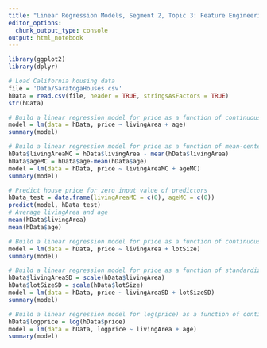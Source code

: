 ```yaml
---
title: "Linear Regression Models, Segment 2, Topic 3: Feature Engineering: Centering, Standardization, & Logarithmic Transformation, Regularization: Ridge & Lasso"
editor_options:
  chunk_output_type: console
output: html_notebook
---
```


```r
library(ggplot2)
library(dplyr)
```

```r
# Load California housing data
file = 'Data/SaratogaHouses.csv'
hData = read.csv(file, header = TRUE, stringsAsFactors = TRUE)
str(hData)
```

```r
# Build a linear regression model for price as a function of continuous predictors livingArea and age
model = lm(data = hData, price ~ livingArea + age)
summary(model)
```

```r
# Build a linear regression model for price as a function of mean-centered continuous predictors livingArea and age
hData$livingAreaMC = hData$livingArea - mean(hData$livingArea)
hData$ageMC = hData$age-mean(hData$age)
model = lm(data = hData, price ~ livingAreaMC + ageMC)
summary(model)
```

```r
# Predict house price for zero input value of predictors
hData_test = data.frame(livingAreaMC = c(0), ageMC = c(0))
predict(model, hData_test)
# Average livingArea and age
mean(hData$livingArea)
mean(hData$age)
```


```r
# Build a linear regression model for price as a function of continuous predictors livingArea and lotSize
model = lm(data = hData, price ~ livingArea + lotSize)
summary(model)
```

```r
# Build a linear regression model for price as a function of standardized continuous predictors livingArea and age
hData$livingAreaSD = scale(hData$livingArea)
hData$lotSizeSD = scale(hData$lotSize)
model = lm(data = hData, price ~ livingAreaSD + lotSizeSD)
summary(model)
```

```r
# Build a linear regression model for log(price) as a function of continuous predictors livingArea and age
hData$logprice = log(hData$price)
model = lm(data = hData, logprice ~ livingArea + age)
summary(model)
```
